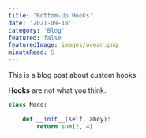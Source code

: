 ```yaml
---
title: 'Bottom-Up Hooks'
date: '2021-09-18'
category: 'Blog'
featured: false
featuredImage: images/ocean.png
minuteRead: 5
---
```


This is a blog post about custom hooks.

**Hooks** are not what you think.

```python
class Node:

    def __init__(self, ahoy):
        return sum(2, 4)

```
